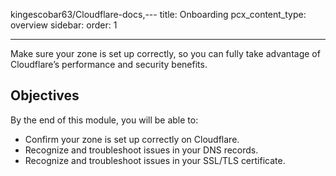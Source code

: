 kingescobar63/Cloudflare-docs,---
title: Onboarding
pcx_content_type: overview
sidebar:
  order: 1

---

Make sure your zone is set up correctly, so you can fully take advantage of Cloudflare’s performance and security benefits.

## Objectives

By the end of this module, you will be able to:

* Confirm your zone is set up correctly on Cloudflare.
* Recognize and troubleshoot issues in your DNS records.
* Recognize and troubleshoot issues in your SSL/TLS certificate.
